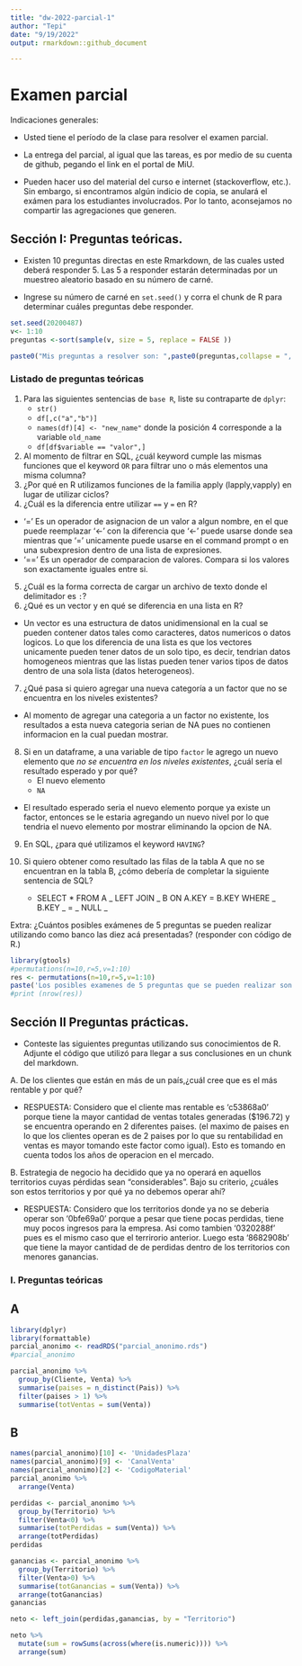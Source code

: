 ```yaml
---
title: "dw-2022-parcial-1"
author: "Tepi"
date: "9/19/2022"
output: rmarkdown::github_document

---
```


# Examen parcial

Indicaciones generales:

* Usted tiene el período de la clase para resolver el examen parcial.
* La entrega del parcial, al igual que las tareas, es por medio de su cuenta de github, pegando el link en el portal de MiU.


* Pueden hacer uso del material del curso e internet (stackoverflow, etc.). Sin embargo, si encontramos algún indicio de copia, se anulará el exámen para los estudiantes involucrados. Por lo tanto, aconsejamos no compartir las agregaciones que generen. 

## Sección I: Preguntas teóricas.

* Existen 10 preguntas directas en este Rmarkdown, de las cuales usted deberá responder 5. Las 5 a responder estarán determinadas por un muestreo aleatorio basado en su número de carné.

* Ingrese su número de carné en  `set.seed()` y corra el chunk de R para determinar cuáles preguntas debe responder.


```r

set.seed(20200487) 
v<- 1:10
preguntas <-sort(sample(v, size = 5, replace = FALSE ))

paste0("Mis preguntas a resolver son: ",paste0(preguntas,collapse = ", "))

```


### Listado de preguntas teóricas

1. Para las siguientes sentencias de `base R`, liste su contraparte de `dplyr`:
    * `str()`
    * `df[,c("a","b")]`
    * `names(df)[4] <- "new_name"` donde la posición 4 corresponde a la variable `old_name`
    * `df[df$variable == "valor",]`
    
    
2. Al momento de filtrar en SQL, ¿cuál keyword cumple las mismas funciones que el keyword `OR`  para filtrar uno o más elementos una misma columna?
3. ¿Por qué en R utilizamos funciones de la familia apply (lapply,vapply) en lugar de utilizar ciclos?
4. ¿Cuál es la diferencia entre utilizar `==` y `=` en R?
* '=' Es un operador de asignacion de un valor a algun nombre, en el que puede reemplazar '<-' con la diferencia que '<-' puede usarse donde sea mientras que '=' unicamente puede usarse en el command prompt o en una subexpresion dentro de una lista de expresiones.
* '==' Es un operador de comparacion de valores. Compara si los valores son exactamente iguales entre si.

5. ¿Cuál es la forma correcta de cargar un archivo de texto donde el delimitador es `:`?
6. ¿Qué es un vector y en qué se diferencia en una lista en R?
* Un vector es una estructura de datos unidimensional en la cual se pueden contener datos tales como caracteres, datos numericos o datos logicos. Lo que los diferencia de una lista es que los vectores unicamente pueden tener datos de un solo tipo, es decir, tendrian datos homogeneos mientras que las listas pueden tener varios tipos de datos dentro de una sola lista (datos heterogeneos).
7. ¿Qué pasa si quiero agregar una nueva categoría a un factor que no se encuentra en los niveles existentes?
* Al momento de agregar una categoria a un factor no existente, los resultados a esta nueva categoria serian de NA pues no contienen informacion en la cual puedan mostrar.
8. Si en un dataframe, a una variable de tipo `factor` le agrego un nuevo elemento que *no se encuentra en los niveles existentes*, ¿cuál sería el resultado esperado y por qué?
    * El nuevo elemento
    * `NA`
* El resultado esperado seria el nuevo elemento porque ya existe un factor, entonces se le estaria agregando un nuevo nivel por lo que tendria el nuevo elemento por mostrar eliminando la opcion de NA.
9. En SQL, ¿para qué utilizamos el keyword `HAVING`?
10. Si quiero obtener como resultado las filas de la tabla A que no se encuentran en la tabla B, ¿cómo debería de completar la siguiente sentencia de SQL?

    * SELECT * FROM A _ LEFT JOIN _ B ON A.KEY = B.KEY WHERE _ B.KEY _ = _ NULL _
  
Extra: ¿Cuántos posibles exámenes de 5 preguntas se pueden realizar utilizando como banco las diez acá presentadas?
(responder con código de R.)

```r
library(gtools)
#permutations(n=10,r=5,v=1:10)
res <- permutations(n=10,r=5,v=1:10)
paste('Los posibles examenes de 5 preguntas que se pueden realizar son:', nrow(res), sep=" ")
#print (nrow(res))
```


## Sección II Preguntas prácticas.


* Conteste las siguientes preguntas utilizando sus conocimientos de R. Adjunte el código que utilizó para llegar a sus conclusiones en un chunk del markdown.

A. De los clientes que están en más de un país,¿cuál cree que es el más rentable y por qué?

* RESPUESTA: Considero que el cliente mas rentable es 'c53868a0' porque tiene la mayor cantidad de ventas totales generadas ($196.72) y se encuentra operando en 2 diferentes paises. (el maximo de paises en lo que los clientes operan es de 2 paises por lo que su rentabilidad en ventas es mayor tomando este factor como igual). Esto es tomando en cuenta todos los años de operacion en el mercado.

B. Estrategia de negocio ha decidido que ya no operará en aquellos territorios cuyas pérdidas sean "considerables". Bajo su criterio, ¿cuáles son estos territorios y por qué ya no debemos operar ahí?

* RESPUESTA: Considero que los territorios donde ya no se deberia operar son '0bfe69a0' porque a pesar que tiene pocas perdidas, tiene muy pocos ingresos para la empresa. Asi como tambien '0320288f' pues es el mismo caso que el terrirorio anterior. Luego esta '8682908b' que tiene la mayor cantidad de de perdidas dentro de los territorios con menores ganancias.

### I. Preguntas teóricas


## A

```r
library(dplyr)
library(formattable)
parcial_anonimo <- readRDS("parcial_anonimo.rds")
#parcial_anonimo
```


```r
parcial_anonimo %>%
  group_by(Cliente, Venta) %>%
  summarise(paises = n_distinct(Pais)) %>%
  filter(paises > 1) %>%
  summarise(totVentas = sum(Venta))

```




## B

```r
names(parcial_anonimo)[10] <- 'UnidadesPlaza'
names(parcial_anonimo)[9] <- 'CanalVenta'
names(parcial_anonimo)[2] <- 'CodigoMaterial'
parcial_anonimo %>%
  arrange(Venta)
```


```r
perdidas <- parcial_anonimo %>%
  group_by(Territorio) %>%
  filter(Venta<0) %>%
  summarise(totPerdidas = sum(Venta)) %>%
  arrange(totPerdidas)
perdidas

```

```r
ganancias <- parcial_anonimo %>%
  group_by(Territorio) %>%
  filter(Venta>0) %>%
  summarise(totGanancias = sum(Venta)) %>%
  arrange(totGanancias)
ganancias
```

```r
neto <- left_join(perdidas,ganancias, by = "Territorio")

neto %>%
  mutate(sum = rowSums(across(where(is.numeric)))) %>%
  arrange(sum)
```


